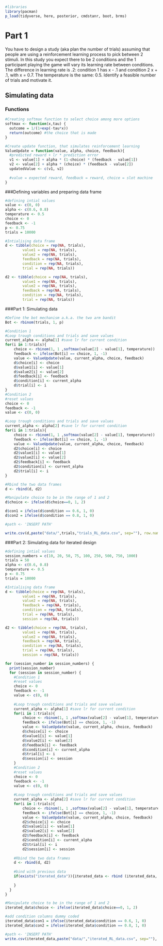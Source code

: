 
```r
#libraries
library(pacman)
p_load(tidyverse, here, posterior, cmdstanr, boot, brms)

```

# Part 1

You have to design a study (aka plan the number of trials) assuming that people are using a reinforcement learning process to pick between 2 stimuli. In this study you expect there to be 2 conditions and the 1 participant playing the game will vary its learning rate between conditions. The difference in learning rate is .2: condition 1 has x - .1 and condition 2 x + .1, with x = 0.7. The temperature is the same: 0.5.
Identify a feasible number of trials and motivate it.

## Simulating data

### Functions 
```r
#Creating softmax function to select choice among more options
softmax <- function(x,tau) {
  outcome = 1/(1+exp(-tau*x))
  return(outcome) #the choice that is made
}

#Create update function, that simulates reinforcement learning
ValueUpdate = function(value, alpha, choice, feedback){
  #predicted reward + lr * prediction error
  v1 <- value[1] + alpha * (1-choice) * (feedback - value[1]) 
  v2 <- value[2] + alpha * (choice) * (feedback - value[2])
  updatedValue <- c(v1, v2)
  
  #value = expected reward, feedback = reward, choice = slot machine
}

```


###Defining variables and preparing data frame
```r
#defining intial values
value <- c(0, 0) 
alpha <- c(0.6, 0.8)
temperature <- 0.5
choice <- 0
feedback <- -1
p <- 0.75
trials = 10000

#Intialising data frame
d <- tibble(choice = rep(NA, trials),
		value1 = rep(NA, trials), 
		value2 = rep(NA, trials),
		feedback = rep(NA, trials), 
		condition = rep(NA, trials), 
		trial = rep(NA, trials))

d2 <- tibble(choice = rep(NA, trials),
		value1 = rep(NA, trials), 
		value2 = rep(NA, trials),
		feedback = rep(NA, trials), 
		condition = rep(NA, trials), 
		trial = rep(NA, trials))

```


###Part 1: Simulating data 
```r
#Define the bot mechanism a.k.a. the two arm bandit
Bot <- rbinom(trials, 1, p)

#Condition 1
#Loop trough conditions and trials and save values
current_alpha <- alpha[1] #save lr for current condition
for(i in 1:trials){
	choice <- rbinom(1, 1 ,softmax(value[2] - value[1], temperature))
	feedback <- ifelse(Bot[i] == choice, 1, -1)
	value <- ValueUpdate(value, current_alpha, choice, feedback)
	d$choice[i] <- choice
	d$value1[i] <- value[1]
	d$value2[i] <- value[2]
	d$feedback[i] <- feedback
	d$condition[i] <- current_alpha
	d$trial[i] <- i
}
#Condition 2
#reset values
choice <- 0
feedback <- -1
value <- c(0, 0) 

#Loop trough conditions and trials and save values
current_alpha <- alpha[2] #save lr for current condition
for(i in 1:trials){
	choice <- rbinom(1, 1 ,softmax(value[2] - value[1], temperature))
	feedback <- ifelse(Bot[i] == choice, 1, -1)
	value <- ValueUpdate(value, current_alpha, choice, feedback)
	d2$choice[i] <- choice
	d2$value1[i] <- value[1]
	d2$value2[i] <- value[2]
	d2$feedback[i] <- feedback
	d2$condition[i] <- current_alpha
	d2$trial[i] <- i
}

#Rbind the two data frames
d <- rbind(d, d2)  

#Manipulate choice to be in the range of 1 and 2
d$choice <- ifelse(d$choice==0, 1, 2)

d$con1 = ifelse(d$condition == 0.6, 1, 0)
d$con2 = ifelse(d$condition == 0.8, 1, 0)

```


```r
#path <- 'INSERT PATH'

write.csv(d,paste("data/",trials,"trials_RL_data.csv", sep=""), row.names = FALSE)
```

###Part 2: Simulating data for iterated design
```r
#defining intial values
session_numbers = c(10, 20, 50, 75, 100, 250, 500, 750, 1000)
trials = 50
alpha <- c(0.6, 0.8)
temperature <- 0.5
p <- 0.75
trials = 10000

#Intialising data frame
d <- tibble(choice = rep(NA, trials),
		value1 = rep(NA, trials), 
		value2 = rep(NA, trials),
		feedback = rep(NA, trials), 
		condition = rep(NA, trials), 
		trial = rep(NA, trials), 
		session = rep(NA, trials))

d2 <- tibble(choice = rep(NA, trials),
		value1 = rep(NA, trials), 
		value2 = rep(NA, trials),
		feedback = rep(NA, trials), 
		condition = rep(NA, trials), 
		trial = rep(NA, trials), 
		session = rep(NA, trials))

for (session_number in session_numbers) {
  print(session_number)
  for (session in session_number) {
    #Condition 1
    #reset values
    choice <- 0
    feedback <- -1
    value <- c(0, 0) 
    
    #Loop trough conditions and trials and save values
    current_alpha <- alpha[1] #save lr for current condition
    for(i in 1:trials){
    	choice <- rbinom(1, 1 ,softmax(value[2] - value[1], temperature))
    	feedback <- ifelse(Bot[i] == choice, 1, -1)
    	value <- ValueUpdate(value, current_alpha, choice, feedback)
    	d$choice[i] <- choice
    	d$value1[i] <- value[1]
    	d$value2[i] <- value[2]
    	d$feedback[i] <- feedback
    	d$condition[i] <- current_alpha
    	d$trial[i] <- i
    	d$session[i] <- session
    }
    #Condition 2
    #reset values
    choice <- 0
    feedback <- -1
    value <- c(0, 0) 
    
    #Loop trough conditions and trials and save values
    current_alpha <- alpha[2] #save lr for current condition
    for(i in 1:trials){
    	choice <- rbinom(1, 1 ,softmax(value[2] - value[1], temperature))
    	feedback <- ifelse(Bot[i] == choice, 1, -1)
    	value <- ValueUpdate(value, current_alpha, choice, feedback)
    	d2$choice[i] <- choice
    	d2$value1[i] <- value[1]
    	d2$value2[i] <- value[2]
    	d2$feedback[i] <- feedback
    	d2$condition[i] <- current_alpha
    	d2$trial[i] <- i
    	d2$session[i] <- session
    	
    #Rbind the two data frames
    d <- rbind(d, d2)
    	
    #bind with previous data
    if(exists("iterated_data")){iterated_data <- rbind (iterated_data, d)} else {iterated_data <- d}
  
    }
  }
} 

#Manipulate choice to be in the range of 1 and 2
iterated_data$choice <- ifelse(iterated_data$choice==0, 1, 2)

#add condition columns dummy coded
iterated_data$con1 = ifelse(iterated_data$condition == 0.6, 1, 0)
iterated_data$con2 = ifelse(iterated_data$condition == 0.8, 1, 0)


```

```r
#path <- 'INSERT PATH'
write.csv(iterated_data,paste("data/","iterated_RL_data.csv", sep=""), row.names = FALSE)
```
